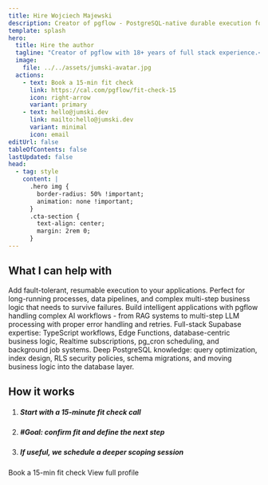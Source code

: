 ```yaml
---
title: Hire Wojciech Majewski
description: Creator of pgflow - PostgreSQL-native durable execution for modern applications. 18+ years full stack experience, Supabase community member.
template: splash
hero:
  title: Hire the author
  tagline: "Creator of pgflow with 18+ years of full stack experience.<br/>I help teams add durable execution to their applications and build AI-powered systems on Supabase."
  image:
    file: ../../assets/jumski-avatar.jpg
  actions:
    - text: Book a 15-min fit check
      link: https://cal.com/pgflow/fit-check-15
      icon: right-arrow
      variant: primary
    - text: hello@jumski.dev
      link: mailto:hello@jumski.dev
      variant: minimal
      icon: email
editUrl: false
tableOfContents: false
lastUpdated: false
head:
  - tag: style
    content: |
      .hero img {
        border-radius: 50% !important;
        animation: none !important;
      }
      .cta-section {
        text-align: center;
        margin: 2rem 0;
      }
---
```



## What I can help with

<CardGrid>
<Card title="Durable Execution" icon="puzzle">
Add fault-tolerant, resumable execution to your applications. Perfect for long-running processes, data pipelines, and complex multi-step business logic that needs to survive failures.
</Card>

<Card title="AI-powered Web Apps" icon="rocket">
Build intelligent applications with pgflow handling complex AI workflows - from RAG systems to multi-step LLM processing with proper error handling and retries.
</Card>

<Card title="Supabase Architecture" icon="seti:db">
Full-stack Supabase expertise: TypeScript workflows, Edge Functions, database-centric business logic, Realtime subscriptions, pg_cron scheduling, and background job systems.
</Card>

<Card title="PostgreSQL Expertise" icon="approve-check-circle">
Deep PostgreSQL knowledge: query optimization, index design, RLS security policies, schema migrations, and moving business logic into the database layer.
</Card>
</CardGrid>

## How it works

<Steps>

1. ##### Start with a 15-minute fit check call
2. ##### #Goal: confirm fit and define the next step
3. ##### If useful, we schedule a deeper scoping session

</Steps>

<div class="cta-section">
  <LinkButton href="https://cal.com/pgflow/fit-check-15" variant="primary" icon="right-arrow">
    Book a 15-min fit check
  </LinkButton>

  <LinkButton href="https://jumski.dev" variant="minimal" icon="external">
    View full profile
  </LinkButton>
</div>
